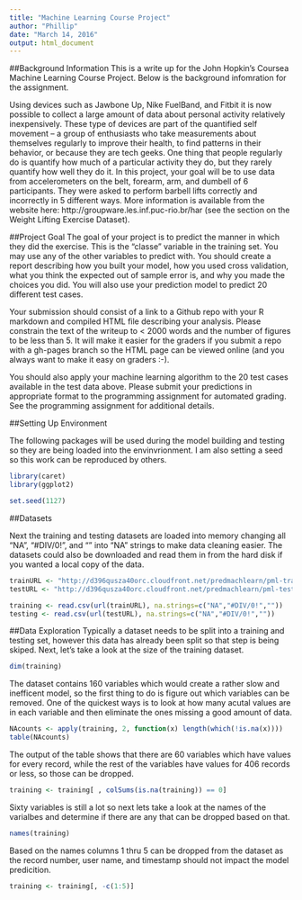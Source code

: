 ```yaml
---
title: "Machine Learning Course Project"
author: "Phillip"
date: "March 14, 2016"
output: html_document
---
```


##Background Information
This is a write up for the John Hopkin's Coursea Machine Learning Course Project.  Below is the background infomration for the assignment.  

Using devices such as Jawbone Up, Nike FuelBand, and Fitbit it is now possible to collect a large amount of data about personal activity relatively inexpensively. These type of devices are part of the quantified self movement – a group of enthusiasts who take measurements about themselves regularly to improve their health, to find patterns in their behavior, or because they are tech geeks. One thing that people regularly do is quantify how much of a particular activity they do, but they rarely quantify how well they do it. In this project, your goal will be to use data from accelerometers on the belt, forearm, arm, and dumbell of 6 participants. They were asked to perform barbell lifts correctly and incorrectly in 5 different ways. More information is available from the website here: http://groupware.les.inf.puc-rio.br/har (see the section on the Weight Lifting Exercise Dataset).

##Project Goal
The goal of your project is to predict the manner in which they did the exercise. This is the “classe” variable in the training set. You may use any of the other variables to predict with. You should create a report describing how you built your model, how you used cross validation, what you think the expected out of sample error is, and why you made the choices you did. You will also use your prediction model to predict 20 different test cases.

Your submission should consist of a link to a Github repo with your R markdown and compiled HTML file describing your analysis. Please constrain the text of the writeup to < 2000 words and the number of figures to be less than 5. It will make it easier for the graders if you submit a repo with a gh-pages branch so the HTML page can be viewed online (and you always want to make it easy on graders :-).

You should also apply your machine learning algorithm to the 20 test cases available in the test data above. Please submit your predictions in appropriate format to the programming assignment for automated grading. See the programming assignment for additional details.

##Setting Up Environment 

The following packages will be used during the model building and testing so they are being loaded into the envinvrionment.  I am also setting a seed so this work can be reproduced by others.
```r
library(caret)
library(ggplot2)

set.seed(1127)
```


##Datasets 

Next the training and testing datasets are loaded into memory changing all "NA", "#DIV/0!", and "" into "NA" strings to make data cleaning easier.  The datasets could also be downloaded and read them in from the hard disk if you wanted a local copy of the data.  

```r
trainURL <- "http://d396qusza40orc.cloudfront.net/predmachlearn/pml-training.csv"
testURL <- "http://d396qusza40orc.cloudfront.net/predmachlearn/pml-testing.csv"

training <- read.csv(url(trainURL), na.strings=c("NA","#DIV/0!",""))
testing <- read.csv(url(testURL), na.strings=c("NA","#DIV/0!",""))
```


##Data Exploration 
Typically a dataset needs to be split into a training and testing set, however this data has already been split so that step is being skiped.  Next, let's take a look at the size of the training dataset.  
```r
dim(training)
```

The dataset contains 160 variables which would create a rather slow and inefficent model, so the first thing to do is figure out which variables can be removed.  One of the quickest ways is to look at how many acutal values are in each variable and then eliminate the ones missing a good amount of data.  

```r
NAcounts <- apply(training, 2, function(x) length(which(!is.na(x))))
table(NAcounts)
```

The output of the table shows that there are 60 variables which have values for every record, while the rest of the variables have values for 406 records or less, so those can be dropped. 

```r
training <- training[ , colSums(is.na(training)) == 0]
```

Sixty variables is still a lot so next lets take a look at the names of the varialbes and determine if there are any that can be dropped based on that. 

```r
names(training)
```

Based on the names columns 1 thru 5 can be dropped from the dataset as the record number, user name, and timestamp should not impact the model predicition.  

```r
training <- training[, -c(1:5)]  
```










